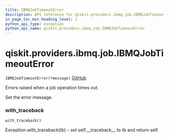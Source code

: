 ```yaml
---
title: IBMQJobTimeoutError
description: API reference for qiskit.providers.ibmq.job.IBMQJobTimeoutError
in_page_toc_min_heading_level: 1
python_api_type: exception
python_api_name: qiskit.providers.ibmq.job.IBMQJobTimeoutError
---
```


# qiskit.providers.ibmq.job.IBMQJobTimeoutError

<span id="qiskit.providers.ibmq.job.IBMQJobTimeoutError" />

`IBMQJobTimeoutError(*message)` [GitHub](https://github.com/qiskit/qiskit-ibmq-provider/tree/stable/0.15/qiskit/providers/ibmq/job/exceptions.py "view source code")

Errors raised when a job operation times out.

Set the error message.

### with\_traceback

<span id="qiskit.providers.ibmq.job.IBMQJobTimeoutError.with_traceback" />

`with_traceback()`

Exception.with\_traceback(tb) – set self.\_\_traceback\_\_ to tb and return self.

